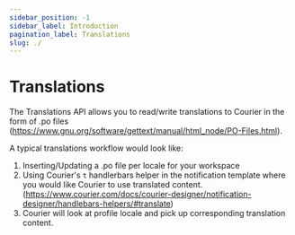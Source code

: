 ```yaml
---
sidebar_position: -1
sidebar_label: Introduction
pagination_label: Translations
slug: ./
---
```


# Translations

The Translations API allows you to read/write translations to Courier in the form of .po files (https://www.gnu.org/software/gettext/manual/html_node/PO-Files.html).

A typical translations workflow would look like:

1. Inserting/Updating a .po file per locale for your workspace
2. Using Courier's `t` handlerbars helper in the notification template where you would like Courier to use translated content. (https://www.courier.com/docs/courier-designer/notification-designer/handlebars-helpers/#translate)
3. Courier will look at profile locale and pick up corresponding translation content.
